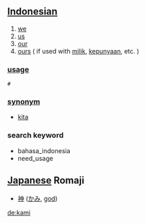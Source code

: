== [[Indonesian]] ==

# [[we]]
# [[us]]
# [[our]]
# [[ours]] ( if used with [[milik]], [[punya|kepunyaan]], etc. )

=== [[usage]] ===
 # ''' '''
 
=== [[synonym]] ===
* [[kita]]

===search keyword===
* bahasa_indonesia
* need_usage

== [[Japanese]] Romaji ==

*[[神]] ([[かみ]], [[god]])

[[de:kami]]